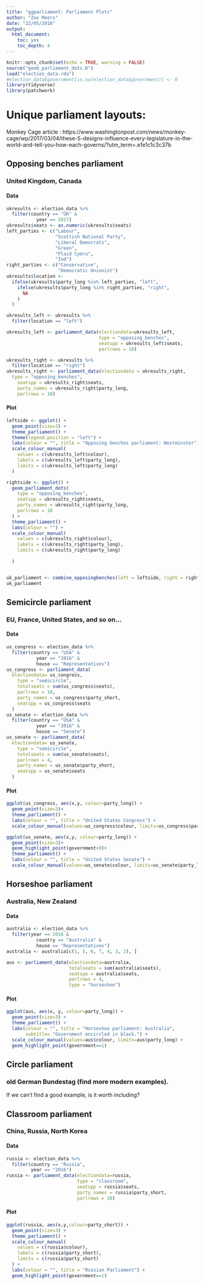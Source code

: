 ```yaml
---
title: "ggparliament: Parliament Plots"
author: "Zoe Meers"
date: "22/05/2018"
output:
  html_document:
    toc: yes
    toc_depth: 4
---
```


```r
knitr::opts_chunk$set(echo = TRUE, warning = FALSE)
source("geom_parliament_dots.R")
load("election_data.rda")
#election_data$government[is.na(election_data$government)] <- 0
library(tidyverse)
library(patchwork)
```

# Unique parliament layouts:

Monkey Cage article : https://www.washingtonpost.com/news/monkey-cage/wp/2017/03/04/these-5-designs-influence-every-legislature-in-the-world-and-tell-you-how-each-governs/?utm_term=.e1e1c1c3c37b

## Opposing benches parliament

### United Kingdom, Canada

#### Data
```r
ukresults <- election_data %>%
  filter(country == "UK" & 
           year == 2017)
ukresults$seats <- as.numeric(ukresults$seats)
left_parties <- c("Labour", 
                  "Scottish National Party", 
                  "Liberal Democrats", 
                  "Green", 
                  "Plaid Cymru", 
                  "Ind")
right_parties <- c("Conservative", 
                   "Democratic Unionist")
ukresults$location <-
  ifelse(ukresults$party_long %in% left_parties, "left",
    ifelse(ukresults$party_long %in% right_parties, "right",
      NA
    )
  )

ukresults_left <- ukresults %>%
  filter(location == "left")

ukresults_left <- parliament_data(electiondata=ukresults_left,
                                  type = "opposing_benches",
                                  seatspp = ukresults_left$seats,
                                  parlrows = 10)

ukresults_right <- ukresults %>%
  filter(location == "right")
ukresults_right <- parliament_data(electiondata = ukresults_right,
  type = "opposing_benches",
    seatspp = ukresults_right$seats,
    party_names = ukresults_right$party_long,
    parlrows = 10)

```

#### Plot 
```r
leftside <- ggplot() +
  geom_point(size=3) +
  theme_parliament() +
  theme(legend.position = "left") +
  labs(colour = "", title = "Opposing benches parliament: Westminster") +
  scale_colour_manual(
    values = c(ukresults_left$colour),
    labels = c(ukresults_left$party_long),
    limits = c(ukresults_left$party_long)
  )

rightside <- ggplot() +
  geom_parliament_dots(
    type = "opposing_benches",
    seatspp = ukresults_right$seats,
    party_names = ukresults_right$party_long,
    parlrows = 10
  ) +
  theme_parliament() +
  labs(colour = "") +
  scale_colour_manual(
    values = c(ukresults_right$colour),
    labels = c(ukresults_right$party_long),
    limits = c(ukresults_right$party_long)
    
  ) 


uk_parliament <- combine_opposingbenches(left = leftside, right = rightside)
uk_parliament
```


## Semicircle parliament
### EU, France, United States, and so on...

#### Data
```r
us_congress <- election_data %>%
  filter(country == "USA" & 
           year == "2016" & 
           house == "Representatives")
us_congress <- parliament_data(
  electiondata= us_congress,
    type = "semicircle",
    totalseats = sum(us_congress$seats),
    parlrows = 10, 
    party_names = us_congress$party_short,
    seatspp = us_congress$seats
  ) 
us_senate <- election_data %>%
  filter(country == "USA" & 
           year == "2016" & 
           house == "Senate")
us_senate <- parliament_data(
  electiondata= us_senate,
    type = "semicircle",
    totalseats = sum(us_senate$seats),
    parlrows = 4, 
    party_names = us_senate$party_short,
    seatspp = us_senate$seats
  ) 
```

#### Plot
```r
ggplot(us_congress, aes(x,y, colour=party_long)) +
  geom_point(size=3)+
  theme_parliament() +
  labs(colour = "", title = "United States Congress") +
  scale_colour_manual(values=us_congress$colour, limits=us_congress$party_long)
```


```r
ggplot(us_senate, aes(x,y, colour=party_long)) +
  geom_point(size=3)+
  geom_highlight_point(government>0)+
  theme_parliament() +
  labs(colour = "", title = "United States Senate") +
  scale_colour_manual(values=us_senate$colour, limits=us_senate$party_long)
```


## Horseshoe parliament
### Australia, New Zealand


#### Data
```r
australia <- election_data %>%
  filter(year == 2016 & 
           country == "Australia" & 
           house == "Representatives")
australia <- australia[c(1, 5, 6, 7, 4, 3, 2), ]

aus <- parliament_data(electiondata=australia, 
                       totalseats = sum(australia$seats), 
                       seatspp = australia$seats, 
                       parlrows = 4, 
                       type = "horseshoe")

```

#### Plot

```r
ggplot(aus, aes(x, y, colour=party_long)) +
  geom_point(size=3) +
  theme_parliament() +
  labs(colour = "", title = "Horseshoe parliament: Australia",
       subtitle= "Government encircled in black.") +
  scale_colour_manual(values=aus$colour, limits=aus$party_long) +
  geom_highlight_point(government==1)
```

## Circle parliament

### old German Bundestag (find more modern examples).

If we can't find a good example, is it worth including?


## Classroom parliament

### China, Russia, North Korea

#### Data
```r
russia <- election_data %>%
  filter(country == "Russia", 
         year == "2016")
russia <- parliament_data(electiondata=russia,
                          type = "classroom",
                          seatspp = russia$seats,
                          party_names = russia$party_short,
                          parlrows = 10)
```

#### Plot
```r
ggplot(russia, aes(x,y,colour=party_short)) +
  geom_point(size=3) +
  theme_parliament() +
  scale_colour_manual(
    values = c(russia$colour),
    labels = c(russia$party_short),
    limits = c(russia$party_short)
  ) +
  labs(colour = "", title = "Russian Parliament") +
  geom_highlight_point(government==1)
```






